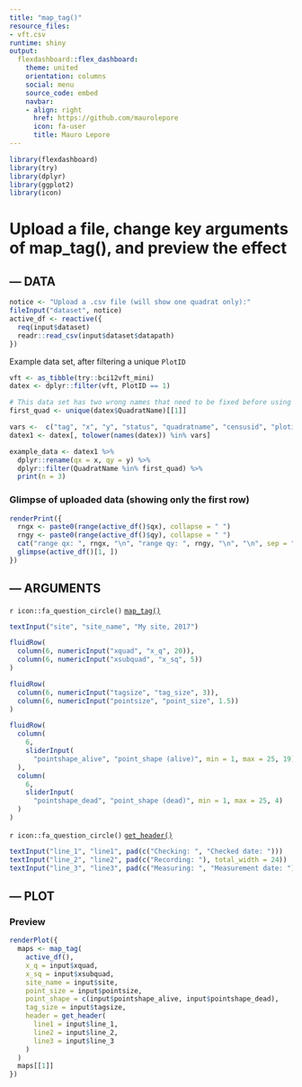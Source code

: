 ```yaml
---
title: "map_tag()"
resource_files:
- vft.csv
runtime: shiny
output:
  flexdashboard::flex_dashboard:
    theme: united
    orientation: columns
    social: menu
    source_code: embed
    navbar:
    - align: right
      href: https://github.com/maurolepore
      icon: fa-user
      title: Mauro Lepore
---
```


```r
library(flexdashboard)
library(try)
library(dplyr)
library(ggplot2)
library(icon)
```

Upload a file, change key arguments of map_tag(), and preview the effect
=======================================================================

--- DATA {data-width=350}
-----------------------------------------------------------------------

```r
notice <- "Upload a .csv file (will show one quadrat only):"
fileInput("dataset", notice)
active_df <- reactive({
  req(input$dataset)
  readr::read_csv(input$dataset$datapath)
})
```

Example data set, after filtering a unique `PlotID`

```r
vft <- as_tibble(try::bci12vft_mini)
datex <- dplyr::filter(vft, PlotID == 1)

# This data set has two wrong names that need to be fixed before using map_tag()
first_quad <- unique(datex$QuadratName)[[1]]

vars <-  c("tag", "x", "y", "status", "quadratname", "censusid", "plotid")
datex1 <- datex[, tolower(names(datex)) %in% vars]

example_data <- datex1 %>% 
  dplyr::rename(qx = x, qy = y) %>% 
  dplyr::filter(QuadratName %in% first_quad) %>% 
  print(n = 3)
```

### Glimpse of uploaded data (showing only the first row) {data-height=35}

```r
renderPrint({
  rngx <- paste0(range(active_df()$qx), collapse = " ")
  rngy <- paste0(range(active_df()$qy), collapse = " ")
  cat("range qx: ", rngx, "\n", "range qy: ", rngy, "\n", "\n", sep = "")
  glimpse(active_df()[1, ])
})
```

--- ARGUMENTS {data-width=250}
-----------------------------------------------------------------------

`r icon::fa_question_circle()` [`map_tag()`](https://forestgeo.github.io/try/reference/map_tag.html)

```r
textInput("site", "site_name", "My site, 2017")

fluidRow(
  column(6, numericInput("xquad", "x_q", 20)),
  column(6, numericInput("xsubquad", "x_sq", 5))
)

fluidRow(
  column(6, numericInput("tagsize", "tag_size", 3)),
  column(6, numericInput("pointsize", "point_size", 1.5))
)

fluidRow(
  column(
    6, 
    sliderInput(
      "pointshape_alive", "point_shape (alive)", min = 1, max = 25, 19)
  ),
  column(
    6, 
    sliderInput(
      "pointshape_dead", "point_shape (dead)", min = 1, max = 25, 4)
  )
)
```

`r icon::fa_question_circle()` [`get_header()`](https://forestgeo.github.io/try/reference/get_header.html)

```r
textInput("line_1", "line1", pad(c("Checking: ", "Checked date: ")))
textInput("line_2", "line2", pad(c("Recording: "), total_width = 24))
textInput("line_3", "line3", pad(c("Measuring: ", "Measurement date: ")))
```



--- PLOT {data-width=350}
-----------------------------------------------------------------------

### Preview

```r
renderPlot({
  maps <- map_tag(
    active_df(), 
    x_q = input$xquad,
    x_sq = input$xsubquad,
    site_name = input$site,
    point_size = input$pointsize,
    point_shape = c(input$pointshape_alive, input$pointshape_dead),
    tag_size = input$tagsize,
    header = get_header(
      line1 = input$line_1,
      line2 = input$line_2,
      line3 = input$line_3
    )
  )
  maps[[1]]
})
```

